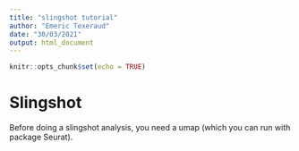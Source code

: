 ```yaml
---
title: "slingshot tutorial"
author: "Emeric Texeraud"
date: "30/03/2021"
output: html_document
---
```


```r
knitr::opts_chunk$set(echo = TRUE)
```

# Slingshot

Before doing a slingshot analysis, you need a umap (which you can run with package Seurat).